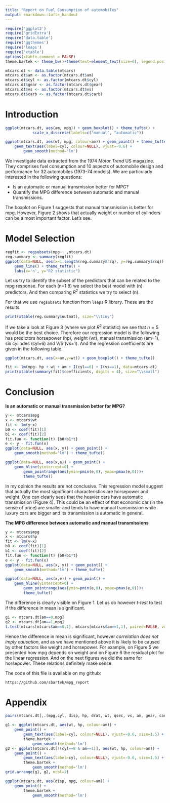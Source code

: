 ```yaml
---
title: "Report on Fuel Consumption of automobiles"
output: rmarkdown::tufte_handout
---
```


```r
require('ggplot2')
require('gridExtra')
require('data.table')
require('ggthemes')
require('leaps')
require('xtable')
options(xtable.comment = FALSE)
theme.bartek <- theme_bw()+theme(text=element_text(size=6), legend.position = "bottom")

mtcars.dt <- data.table(mtcars)
mtcars.dt$am <- as.factor(mtcars.dt$am)
mtcars.dt$cyl <- as.factor(mtcars.dt$cyl)
mtcars.dt$gear <- as.factor(mtcars.dt$gear)
mtcars.dt$vs <- as.factor(mtcars.dt$vs)
mtcars.dt$carb <- as.factor(mtcars.dt$carb)
```

# Introduction

```r
ggplot(mtcars.dt, aes(am, mpg)) + geom_boxplot() + theme_tufte() +
            scale_x_discrete(labels=c("manual", "automatic"))
```
```r
ggplot(mtcars.dt, aes(wt, mpg, colour=am)) + geom_point() + theme_tufte() +
    geom_text(aes(label=cyl, colour=NULL), vjust=-0.6) +
        geom_smooth(method='lm')
```

We investigate data extracted from the 1974 _Motor Trend_ US
magazine. They comprises fuel consumption and 10 aspects of automobile
design and performance for 32 automobiles (1973-74 models). We are
particularly interested in the following questions:

* Is an automatic or manual transmission better for MPG?
* Quantify the MPG difference between automatic and manual
  transmissions.


The boxplot on Figure 1 suggests that manual transmission is better
for mpg. However, Figure 2 shows that actually weight or number of
cylinders can be a most important factor. Let's see.


# Model Selection

```r
regfit <- regsubsets(mpg~. ,mtcars.dt)
reg.summary <- summary(regfit)
ggplot(data=NULL, aes(x=1:length(reg.summary$rsq), y=reg.summary$rsq)) +
    geom_line() + theme_tufte() +
    labs(x='n', y="R2 statistic")
```


Let us try to identify the subset of the predictors that can be
related to the mpg response. For each \(n=1 \ldots 8\) we select the
best model with \(n\) predictors. And then comparing $R^2$ statistics
we try to select \(n\).

For that we use `regsubsets` function
from `leaps` R library. These are the results.


```r
print(xtable(reg.summary$outmat), size="\\tiny")
```
If we take a look at Figure 3 (where we plot $R^2$ statistic)
we see that $n=5$ would be
the best choice. Therefore our regression model is the following has
predictors horsepower (hp), weight (wt), manual transmission (am=1),
six cylindes (cyl=6) and V/S (vs=1). And the regression coefficients are
given in the following table.

```r
ggplot(mtcars.dt, aes(x=am,y=wt)) + geom_boxplot() + theme_tufte()
```
```r
fit <- lm(mpg~ hp + wt + am + I(cyl==6) + I(vs==1), data=mtcars.dt)
print(xtable(summary(fit)$coefficients, digits = 4), size="\\small")
```


# Conclusion
**Is an automatic or manual transmission better for MPG?**

```r
y <- mtcars$mpg
x <- mtcars$wt
fit <- lm(y~x)
b0 <- coef(fit)[1]
b1 <- coef(fit)[2]
fit.fun <- function(t) {b0+b1*t}
e <- y - fit.fun(x)
ggplot(data=NULL, aes(x, y)) + geom_point() +
    geom_smooth(method='lm') + theme_tufte()
```

```r
ggplot(data=NULL, aes(x,e)) + geom_point() +
    geom_hline(yintercept=0) +
        geom_pointrange(aes(ymin=pmin(e,0), ymax=pmax(e,0)))+
        theme_tufte()
```
In my opinion the results are not conclusive. This regression model
suggest that actually the most significant characteristics are
horsepower and weight. One can clearly sees that the heavier cars
have automatic transmission (Figure 4). This could be an effect of
that economic car (in the sense of price) are smaller and tends to
have manual transmission while luxury cars are bigger and its
transmission is automatic in general.

**The MPG difference between automatic and manual transmissions**

```r
y <- mtcars$mpg
x <- mtcars$hp
fit <- lm(y~x)
b0 <- coef(fit)[1]
b1 <- coef(fit)[2]
fit.fun <- function(t) {b0+b1*t}
e <- y - fit.fun(x)
ggplot(data=NULL, aes(x, y)) + geom_point() +
    geom_smooth(method='lm') + theme_tufte()
```

```r
ggplot(data=NULL, aes(x,e)) + geom_point() +
    geom_hline(yintercept=0) +
        geom_pointrange(aes(ymin=pmin(e,0), ymax=pmax(e,0)))+
        theme_tufte()
```


The difference is clearly visible on Figure 1. Let us do however
_t-test_ to test if the difference in mean is significant.
```r
g1 <- mtcars.dt[am==0,mpg]
g2 <- mtcars.dt[am==1,mpg]
t.test(mtcars[mtcars$am==0,1], mtcars[mtcars$am==1,1], paired=FALSE, var.equal=FALSE)
```

Hence the difference in mean is significant, however _correlation does
not imply causation_, and as we have mentioned above it is likely to
be caused by other factors like weight and horsepower. For example,
on Figure 5 we presented how mpg depends on weight and on Figure 6 the
residual plot for the linear regression. And on the next figures we
did the same for horsepower. These relations definitely make sense.

The code of this file is available on my github:

`https://github.com/sbartek/mpg_report`

\newpage

# Appendix

```r
pairs(mtcars.dt[,.(mpg,cyl, disp, hp, drat, wt, qsec, vs, am, gear, carb)], panel = panel.smooth)
```

```r
g1 <- ggplot(mtcars.dt, aes(wt, hp, colour=am)) +
    geom_point() +
        geom_text(aes(label=cyl, colour=NULL), vjust=-0.6, size=1.5) +
        theme.bartek +
            geom_smooth(method='lm') 
g2 <- ggplot(mtcars.dt[!(cyl==8 & am==1)], aes(wt, hp, colour=am)) +
    geom_point() +
        geom_text(aes(label=cyl, colour=NULL), vjust=-0.6, size=1.5) +
        theme.bartek +
            geom_smooth(method='lm')
grid.arrange(g1, g2, ncol=2)
```



```r
ggplot(mtcars.dt, aes(disp, mpg, colour=am)) +
    geom_point() +
        theme.bartek +
            geom_smooth(method='lm') 

```

[^git]: https://github.com/sbartek/mpg_report










